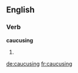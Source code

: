 ==English==

===Verb===
'''caucusing'''

# {{present participle of|caucus}}

[[de:caucusing]]
[[fr:caucusing]]